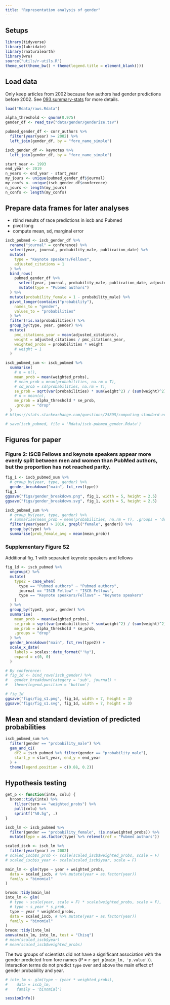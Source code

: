 ```yaml
---
title: "Representation analysis of gender"
---
```


## Setups

```r
library(tidyverse)
library(lubridate)
library(rnaturalearth)
library(wru)
source("utils/r-utils.R")
theme_set(theme_bw() + theme(legend.title = element_blank()))
```

## Load data

Only keep articles from 2002 because few authors had gender predictions before 2002.
See [093.summary-stats](docs/093.summary-stats.html) for more details.

```r
load("Rdata/raws.Rdata")

alpha_threshold <- qnorm(0.975)
gender_df <- read_tsv("data/gender/genderize.tsv")

pubmed_gender_df <- corr_authors %>%
  filter(year(year) >= 2002) %>%
  left_join(gender_df, by = "fore_name_simple")

iscb_gender_df <- keynotes %>%
  left_join(gender_df, by = "fore_name_simple")

start_year <- 1993
end_year <- 2019
n_years <- end_year - start_year
my_jours <- unique(pubmed_gender_df$journal)
my_confs <- unique(iscb_gender_df$conference)
n_jours <- length(my_jours)
n_confs <- length(my_confs)
```

## Prepare data frames for later analyses

- rbind results of race predictions in iscb and Pubmed
- pivot long
- compute mean, sd, marginal error

```r
iscb_pubmed <- iscb_gender_df %>%
  rename("journal" = conference) %>%
  select(year, journal, probability_male, publication_date) %>%
  mutate(
    type = "Keynote speakers/Fellows",
    adjusted_citations = 1
  ) %>%
  bind_rows(
    pubmed_gender_df %>%
      select(year, journal, probability_male, publication_date, adjusted_citations) %>%
      mutate(type = "Pubmed authors")
  ) %>%
  mutate(probability_female = 1 - probability_male) %>%
  pivot_longer(contains("probability"),
    names_to = "gender",
    values_to = "probabilities"
  ) %>%
  filter(!is.na(probabilities)) %>%
  group_by(type, year, gender) %>%
  mutate(
    pmc_citations_year = mean(adjusted_citations),
    weight = adjusted_citations / pmc_citations_year,
    weighted_probs = probabilities * weight
    # weight = 1
  )

iscb_pubmed_sum <- iscb_pubmed %>%
  summarise(
    # n = n(),
    mean_prob = mean(weighted_probs),
    # mean_prob = mean(probabilities, na.rm = T),
    # sd_prob = sd(probabilities, na.rm = T),
    se_prob = sqrt(var(probabilities) * sum(weight^2) / (sum(weight)^2)),
    # n = mean(n),
    me_prob = alpha_threshold * se_prob,
    .groups = "drop"
  )
# https://stats.stackexchange.com/questions/25895/computing-standard-error-in-weighted-mean-estimation
```


```r
# save(iscb_pubmed, file = 'Rdata/iscb-pubmed_gender.Rdata')
```


## Figures for paper

### Figure 2: ISCB Fellows and keynote speakers appear more evenly split between men and women than PubMed authors, but the proportion has not reached parity.

```r
fig_1 <- iscb_pubmed_sum %>%
  # group_by(year, type, gender) %>%
  gender_breakdown("main", fct_rev(type))
fig_1
ggsave("figs/gender_breakdown.png", fig_1, width = 5, height = 2.5)
ggsave("figs/gender_breakdown.svg", fig_1, width = 5, height = 2.5)
```

```r
iscb_pubmed_sum %>%
  # group_by(year, type, gender) %>%
  # summarise(mean_prob = mean(probabilities, na.rm = T), .groups = 'drop') %>%
  filter(year(year) > 2016, grepl("female", gender)) %>%
  group_by(type) %>%
  summarise(prob_female_avg = mean(mean_prob))
```

### Supplementary Figure S2 {#sup_fig_s1}

Additional fig. 1 with separated keynote speakers and fellows

```r
fig_1d <- iscb_pubmed %>%
  ungroup() %>%
  mutate(
    type2 = case_when(
      type == "Pubmed authors" ~ "Pubmed authors",
      journal == "ISCB Fellow" ~ "ISCB Fellows",
      type == "Keynote speakers/Fellows" ~ "Keynote speakers"
    )
  ) %>%
  group_by(type2, year, gender) %>%
  summarise(
    mean_prob = mean(weighted_probs),
    se_prob = sqrt(var(probabilities) * sum(weight^2) / (sum(weight)^2)),
    me_prob = alpha_threshold * se_prob,
    .groups = "drop"
  ) %>%
  gender_breakdown("main", fct_rev(type2)) +
  scale_x_date(
    labels = scales::date_format("'%y"),
    expand = c(0, 0)
  )
```

<!-- Increasing trend of honorees who were women in each honor category, especially in the group of ISCB Fellows, which markedly increased after 2015.  -->

```r
# By conference:
# fig_1d <- bind_rows(iscb_gender) %>%
#   gender_breakdown(category = 'sub', journal) +
#   theme(legend.position = 'bottom')

# fig_1d
ggsave("figs/fig_s1.png", fig_1d, width = 7, height = 3)
ggsave("figs/fig_s1.svg", fig_1d, width = 7, height = 3)
```

## Mean and standard deviation of predicted probabilities

```r
iscb_pubmed_sum %>%
  filter(gender == "probability_male") %>%
  gam_and_ci(
    df2 = iscb_pubmed %>% filter(gender == "probability_male"),
    start_y = start_year, end_y = end_year
  ) +
  theme(legend.position = c(0.88, 0.2))
```

## Hypothesis testing

```r
get_p <- function(inte, colu) {
  broom::tidy(inte) %>%
    filter(term == "weighted_probs") %>%
    pull(colu) %>%
    sprintf("%0.5g", .)
}
```

```r
iscb_lm <- iscb_pubmed %>%
  filter(gender == "probability_female", !is.na(weighted_probs)) %>%
  mutate(type = as.factor(type) %>% relevel(ref = "Pubmed authors"))
```

```r
scaled_iscb <- iscb_lm %>%
  filter(year(year) >= 2002)
# scaled_iscb$s_prob <- scale(scaled_iscb$weighted_probs, scale = F)
# scaled_iscb$s_year <- scale(scaled_iscb$year, scale = F)

main_lm <- glm(type ~ year + weighted_probs,
  data = scaled_iscb, # %>% mutate(year = as.factor(year))
  family = "binomial"
)

broom::tidy(main_lm)
inte_lm <- glm(
  # type ~ scale(year, scale = F) * scale(weighted_probs, scale = F),
  # type ~ s_year * s_prob,
  type ~ year * weighted_probs,
  data = scaled_iscb, # %>% mutate(year = as.factor(year))
  family = "binomial"
)
broom::tidy(inte_lm)
anova(main_lm, inte_lm, test = "Chisq")
# mean(scaled_iscb$year)
# mean(scaled_iscb$weighted_probs)
```

The two groups of scientists did not have a significant association with the gender predicted from fore names (_P_ = `r get_p(main_lm, 'p.value')`).
Interaction terms do not predict `type` over and above the main effect of gender probability and year.

```r
# inte_lm <- glm(type ~ (year * weighted_probs),
#    data = iscb_lm,
#    family = 'binomial')
```

```r
sessionInfo()
```

